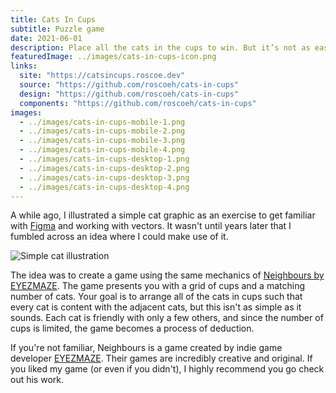 ```yaml
---
title: Cats In Cups
subtitle: Puzzle game
date: 2021-06-01
description: Place all the cats in the cups to win. But it’s not as easy as it sounds... some cats are friends and some are foes.
featuredImage: ../images/cats-in-cups-icon.png
links:
  site: "https://catsincups.roscoe.dev"
  source: "https://github.com/roscoeh/cats-in-cups"
  design: "https://github.com/roscoeh/cats-in-cups"
  components: "https://github.com/roscoeh/cats-in-cups"
images:
  - ../images/cats-in-cups-mobile-1.png
  - ../images/cats-in-cups-mobile-2.png
  - ../images/cats-in-cups-mobile-3.png
  - ../images/cats-in-cups-mobile-4.png
  - ../images/cats-in-cups-desktop-1.png
  - ../images/cats-in-cups-desktop-2.png
  - ../images/cats-in-cups-desktop-3.png
  - ../images/cats-in-cups-desktop-4.png
---
```


A while ago, I illustrated a simple cat graphic as an exercise to get familiar with [Figma](https://figma.com) and working with vectors.
It wasn't until years later that I fumbled across an idea where I could make use of it.

![Simple cat illustration](../images/cats-in-cups-post-1.png)

The idea was to create a game using the same mechanics of [Neighbours by EYEZMAZE](https://www.eyezmaze.com/sp/2007/02/neighboursV0.html).
The game presents you with a grid of cups and a matching number of cats.
Your goal is to arrange all of the cats in cups such that every cat is content with the adjacent cats, but this isn't as simple as it sounds.
Each cat is friendly with only a few others, and since the number of cups is limited, the game becomes a process of deduction.

If you're not familiar, Neighbours is a game created by indie game developer [EYEZMAZE](https://www.eyezmaze.com/sp/).
Their games are incredibly creative and original.
If you liked my game (or even if you didn't), I highly recommend you go check out his work.
